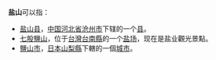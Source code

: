 '''盐山'''可以指：

* [[盐山县|盐山县]]，[[中华人民共和国|中国]][[河北省|河北省]][[沧州市|沧州市]]下辖的一个[[县|县]]。
* [[七股鹽山|七股鹽山]]，位于[[台灣|台灣]][[台南縣|台南縣]]的一个[[盐场|盐场]]，现在是盐业觀光景點。
* [[鹽山市|鹽山市]]，[[日本|日本]][[山梨縣|山梨縣]]下轄的一個[[城市|城市]]。

{{disambig|CAT=二字地名消歧义}}